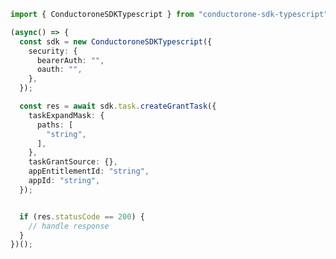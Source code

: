 ```typescript CreateGrantTask.ts
import { ConductoroneSDKTypescript } from "conductorone-sdk-typescript";

(async() => {
  const sdk = new ConductoroneSDKTypescript({
    security: {
      bearerAuth: "",
      oauth: "",
    },
  });

  const res = await sdk.task.createGrantTask({
    taskExpandMask: {
      paths: [
        "string",
      ],
    },
    taskGrantSource: {},
    appEntitlementId: "string",
    appId: "string",
  });


  if (res.statusCode == 200) {
    // handle response
  }
})();
```
